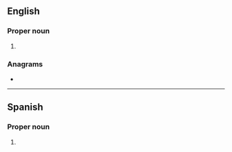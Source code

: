 ==English==

===Proper noun===
{{en-proper noun|-}}

# {{initialism of|{{w|Royal Field Artillery}}|lang=en}}

===Anagrams===
* {{anagrams|en|a=afr|'arf|AFr.|ARF|Afr.|Fra|RAF|arf|far|fra}}

----

==Spanish==

===Proper noun===
{{es-proper noun|f}}

# {{abbreviation of|República Federal de Alemania|lang=es|nodot=1}} {{gloss|Federal Republic of Germany}}